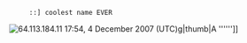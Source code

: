       ::] coolest name EVER
[[Image:Example.jp--[[User:64.113.184.11|64.113.184.11]] 17:54, 4 December 2007 (UTC)g|thumb|A '''''']]